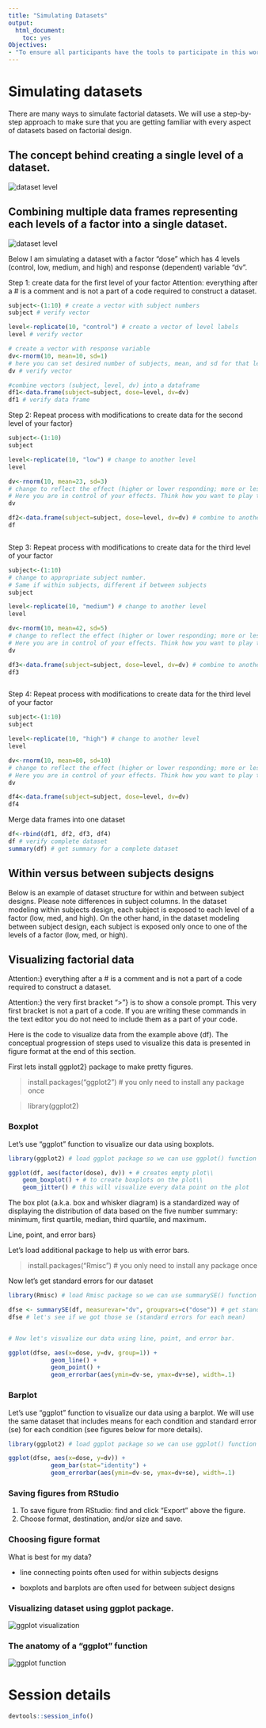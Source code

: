 ---
title: "Simulating Datasets"
output:
  html_document:
    toc: yes
Objectives: 
- "To ensure all participants have the tools to participate in this workshop"
---

# Simulating datasets

There are many ways to simulate factorial datasets. We will use a step-by-step approach to make sure that you are getting familiar with every aspect of datasets based on factorial design. 

## The concept behind creating a single level of a dataset.

<img src="images/dataset1.png" alt="dataset level">

## Combining multiple data frames representing each levels of a factor into a single dataset.

<img src="images/dataset2.png" alt="dataset level">


Below I am simulating a dataset with a factor "dose" which has 4 levels (control, low, medium, and high) and response (dependent) variable "dv".

Step 1: create data for the first level of your factor Attention: everything after a # is a comment and is not a part of a code required to construct a dataset.

```{r}
subject<-(1:10) # create a vector with subject numbers
subject # verify vector

level<-replicate(10, "control") # create a vector of level labels
level # verify vector

# create a vector with response variable
dv<-rnorm(10, mean=10, sd=1) 
# here you can set desired number of subjects, mean, and sd for that level.
dv # verify vector

#combine vectors (subject, level, dv) into a dataframe
df1<-data.frame(subject=subject, dose=level, dv=dv)
df1 # verify data frame
```




Step 2: Repeat process with modifications to create data for the second level of your factor}

```{r}
subject<-(1:10)
subject

level<-replicate(10, "low") # change to another level
level

dv<-rnorm(10, mean=23, sd=3) 
# change to reflect the effect (higher or lower responding; more or less variance). 
# Here you are in control of your effects. Think how you want to play this out.
dv

df2<-data.frame(subject=subject, dose=level, dv=dv) # combine to another df
df



```



Step 3: Repeat process with modifications to create data for the third level of your factor

```{r}
subject<-(1:10)
# change to appropriate subject number. 
# Same if within subjects, different if between subjects
subject

level<-replicate(10, "medium") # change to another level
level

dv<-rnorm(10, mean=42, sd=5) 
# change to reflect the effect (higher or lower responding; more or less variance). 
# Here you are in control of your effects. Think how you want to play this out.
dv

df3<-data.frame(subject=subject, dose=level, dv=dv) # combine to another df
df3



```



Step 4: Repeat process with modifications to create data for the third level of your factor

```{r}
subject<-(1:10)
subject

level<-replicate(10, "high") # change to another level
level

dv<-rnorm(10, mean=80, sd=10)
# change to reflect the effect (higher or lower responding; more or less variance). 
# Here you are in control of your effects. Think how you want to play this out.
dv

df4<-data.frame(subject=subject, dose=level, dv=dv)
df4


```




Merge data frames into one dataset

```{r}
df<-rbind(df1, df2, df3, df4)
df # verify complete dataset
summary(df) # get summary for a complete dataset
```



## Within versus between subjects designs


Below is an example of dataset structure for within and between subject designs. Please note differences in subject columns. In the dataset modeling within subjects design, each subject is exposed to each level of a factor (low, med, and high). On the other hand, in the dataset modeling between subject design, each subject is exposed only once to one of the levels of a factor (low, med, or high).


## Visualizing factorial data

Attention:} everything after a # is a comment and is not a part of a code required to construct a dataset. 

Attention:} the very first bracket ">"} is to show a console prompt. This very first bracket is not a part of a code. If you are writing these commands in the text editor you do not need to include them as a part of your code.


Here is the code to visualize data from the example above (df). The conceptual progression of steps used to visualize this data is presented in figure format at the end of this section. 

First lets install ggplot2} package to make pretty figures.

> install.packages("ggplot2") # you only need to install any package once 

> library(ggplot2)

### Boxplot

Let's use "ggplot" function to visualize our data using boxplots.

```{r}
library(ggplot2) # load ggplot package so we can use ggplot() function

ggplot(df, aes(factor(dose), dv)) + # creates empty plot\\
	geom_boxplot() + # to create boxplots on the plot\\
	geom_jitter() # this will visualize every data point on the plot
```



The box plot (a.k.a. box and whisker diagram) is a standardized way of displaying the distribution of data based on the five number summary: minimum, first quartile, median, third quartile, and maximum.

Line, point, and error bars}

Let's load additional package to help us with error bars.

> install.packages("Rmisc") # you only need to install any package once

Now let's get standard errors for our dataset

```{r}
library(Rmisc) # load Rmisc package so we can use summarySE() function

dfse <- summarySE(df, measurevar="dv", groupvars=c("dose")) # get standard errors for df
dfse # let's see if we got those se (standard errors for each mean)


# Now let's visualize our data using line, point, and error bar.

ggplot(dfse, aes(x=dose, y=dv, group=1)) +
			geom_line() +
			geom_point() +
			geom_errorbar(aes(ymin=dv-se, ymax=dv+se), width=.1)

```



### Barplot

Let's use "ggplot" function to visualize our data using a barplot. We will use the same dataset that includes means for each condition and standard error (se) for each condition (see figures below for more details).

```{r}
library(ggplot2) # load ggplot package so we can use ggplot() function

ggplot(dfse, aes(x=dose, y=dv)) + 
			geom_bar(stat="identity") +
			geom_errorbar(aes(ymin=dv-se, ymax=dv+se), width=.1)
```



### Saving figures from RStudio

1. To save figure from RStudio: find and click "Export" above the figure.
2. Choose format, destination, and/or size and save.

### Choosing figure format

What is best for my data?

- line connecting points often used for within subjects designs

- boxplots and barplots are often used for between subject designs


### Visualizing dataset using ggplot package.

<img src="images/Slide1.png" alt="ggplot visualization">

### The anatomy of a "ggplot" function

<img src="images/Slide2.png" alt="ggplot function">










# Session details


```{r}
devtools::session_info()
```

